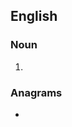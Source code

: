 ==English==

===Noun===
{{en-noun}}

# {{misconstruction of|misprision|lang=en}}

===Anagrams===
* {{anagrams|en|a=iimnoprss|imprisons}}